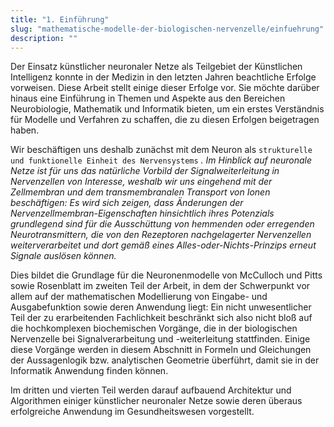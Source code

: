 ```yaml
---
title: "1. Einführung"
slug: "mathematische-modelle-der-biologischen-nervenzelle/einfuehrung"
description: ""
---
```



Der Einsatz künstlicher neuronaler Netze als Teilgebiet der Künstlichen Intelligenz konnte in der Medizin in den letzten Jahren beachtliche Erfolge vorweisen.
Diese Arbeit stellt einige dieser Erfolge vor.
Sie möchte darüber hinaus eine Einführung in Themen und Aspekte aus den Bereichen Neurobiologie, Mathematik und Informatik bieten, um ein erstes Verständnis für Modelle und Verfahren zu schaffen, die zu diesen Erfolgen beigetragen haben.

Wir beschäftigen uns deshalb zunächst mit dem Neuron als ``strukturelle und funktionelle Einheit des Nervensystems`` <Cite pp="42" name="SD07" />.
Im Hinblick auf neuronale Netze ist für uns das natürliche Vorbild der Signalweiterleitung in Nervenzellen von Interesse, weshalb wir uns eingehend mit der Zellmembran und dem _transmembranalen Transport_ von Ionen beschäftigen: Es wird sich zeigen, dass Änderungen der Nervenzellmembran-Eigenschaften hinsichtlich ihres Potenzials grundlegend sind für die Ausschüttung von hemmenden oder erregenden Neurotransmittern, die von den Rezeptoren nachgelagerter Nervenzellen weiterverarbeitet und dort gemäß eines Alles-oder-Nichts-Prinzips erneut Signale auslösen können.

Dies bildet die Grundlage für die Neuronenmodelle von McCulloch und Pitts sowie Rosenblatt im zweiten Teil der Arbeit, in dem der Schwerpunkt vor allem auf der mathematischen Modellierung von Eingabe- und Ausgabefunktion sowie deren Anwendung liegt: Ein nicht unwesentlicher Teil der zu erarbeitenden Fachlichkeit beschränkt sich also nicht bloß auf die hochkomplexen biochemischen Vorgänge, die in der biologischen Nervenzelle bei Signalverarbeitung und -weiterleitung stattfinden.
Einige diese Vorgänge werden in diesem Abschnitt in Formeln und Gleichungen der Aussagenlogik bzw. analytischen Geometrie überführt, damit sie in der Informatik Anwendung finden können.

Im dritten und vierten Teil werden darauf aufbauend Architektur und Algorithmen einiger künstlicher neuronaler Netze sowie deren überaus erfolgreiche Anwendung im Gesundheitswesen vorgestellt.